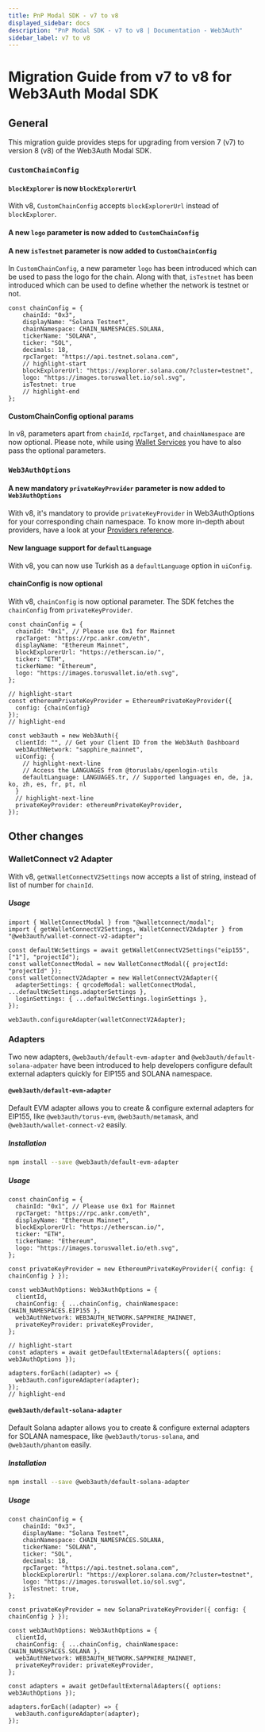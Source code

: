 ```yaml
---
title: PnP Modal SDK - v7 to v8
displayed_sidebar: docs
description: "PnP Modal SDK - v7 to v8 | Documentation - Web3Auth"
sidebar_label: v7 to v8
---
```


# Migration Guide from v7 to v8 for Web3Auth Modal SDK

## General

This migration guide provides steps for upgrading from version 7 (v7) to version 8 (v8) of the Web3Auth Modal SDK.

### `CustomChainConfig`

#### `blockExplorer` is now `blockExplorerUrl`
With v8, `CustomChainConfig` accepts `blockExplorerUrl` instead of `blockExplorer`.

#### A new `logo` parameter is now added to `CustomChainConfig`

#### A new `isTestnet` parameter is now added to `CustomChainConfig`

In `CustomChainConfig`, a new parameter `logo` has been introduced which can be used to pass
the logo for the chain. Along with that, `isTestnet` has been introduced which can be used to define
whether the network is testnet or not.

```tsx
const chainConfig = {
    chainId: "0x3",
    displayName: "Solana Testnet",
    chainNamespace: CHAIN_NAMESPACES.SOLANA,
    tickerName: "SOLANA",
    ticker: "SOL",
    decimals: 18,
    rpcTarget: "https://api.testnet.solana.com",
    // highlight-start
    blockExplorerUrl: "https://explorer.solana.com/?cluster=testnet",
    logo: "https://images.toruswallet.io/sol.svg",
    isTestnet: true
    // highlight-end
};
```

#### CustomChainConfig optional params
In v8, parameters apart from `chainId`, `rpcTarget`, and `chainNamespace` are now optional.
Please note, while using [Wallet Services](@web3auth/wallet-services-plugin) you have to also pass
the optional parameters.

### `Web3AuthOptions`

#### A new mandatory `privateKeyProvider` parameter is now added to `Web3AuthOptions`

With v8, it's mandatory to provide `privateKeyProvider` in Web3AuthOptions for your corresponding chain namespace. To know more in-depth about providers,
have a look at your [Providers reference](/sdk/helper-sdks/providers).

#### New language support for `defaultLanguage`

With v8, you can now use Turkish as a `defaultLanguage` option in `uiConfig`.

#### chainConfig is now optional

With v8, `chainConfig` is now optional parameter. The SDK fetches the `chainConfig` from `privateKeyProvider`.

```tsx
const chainConfig = {
  chainId: "0x1", // Please use 0x1 for Mainnet
  rpcTarget: "https://rpc.ankr.com/eth",
  displayName: "Ethereum Mainnet",
  blockExplorerUrl: "https://etherscan.io/",
  ticker: "ETH",
  tickerName: "Ethereum",
  logo: "https://images.toruswallet.io/eth.svg",
};

// highlight-start
const ethereumPrivateKeyProvider = EthereumPrivateKeyProvider({
  config: {chainConfig}
});
// highlight-end

const web3auth = new Web3Auth({
  clientId: "", // Get your Client ID from the Web3Auth Dashboard
  web3AuthNetwork: "sapphire_mainnet",
  uiConfig: {
    // highlight-next-line
    // Access the LANGUAGES from @toruslabs/openlogin-utils
    defaultLanguage: LANGUAGES.tr, // Supported languages en, de, ja, ko, zh, es, fr, pt, nl
  }
  // highlight-next-line
  privateKeyProvider: ethereumPrivateKeyProvider,
});
```

## Other changes

### WalletConnect v2 Adapter
With v8, `getWalletConnectV2Settings` now accepts a list of string, instead of list of number for `chainId`.

##### Usage

```tsx
import { WalletConnectModal } from "@walletconnect/modal";
import { getWalletConnectV2Settings, WalletConnectV2Adapter } from "@web3auth/wallet-connect-v2-adapter";

const defaultWcSettings = await getWalletConnectV2Settings("eip155", ["1"], "projectId");
const walletConnectModal = new WalletConnectModal({ projectId: "projectId" });
const walletConnectV2Adapter = new WalletConnectV2Adapter({
  adapterSettings: { qrcodeModal: walletConnectModal, ...defaultWcSettings.adapterSettings },
  loginSettings: { ...defaultWcSettings.loginSettings },
});

web3auth.configureAdapter(walletConnectV2Adapter);
```

### Adapters

Two new adapters, `@web3auth/default-evm-adapter` and `@web3auth/default-solana-adpater` have been introduced to help
developers configure default external adapters quickly for EIP155 and SOLANA namespace.

#### `@web3auth/default-evm-adapter`
Default EVM adapter allows you to create & configure external adapters for EIP155,
 like `@web3auth/torus-evm`, `@web3auth/metamask`, and `@web3auth/wallet-connect-v2` easily.

##### Installation

```bash npm2yarn
npm install --save @web3auth/default-evm-adapter
```

##### Usage

```tsx
const chainConfig = {
  chainId: "0x1", // Please use 0x1 for Mainnet
  rpcTarget: "https://rpc.ankr.com/eth",
  displayName: "Ethereum Mainnet",
  blockExplorerUrl: "https://etherscan.io/",
  ticker: "ETH",
  tickerName: "Ethereum",
  logo: "https://images.toruswallet.io/eth.svg",
};

const privateKeyProvider = new EthereumPrivateKeyProvider({ config: { chainConfig } });

const web3AuthOptions: Web3AuthOptions = {
  clientId,
  chainConfig: { ...chainConfig, chainNamespace: CHAIN_NAMESPACES.EIP155 },
  web3AuthNetwork: WEB3AUTH_NETWORK.SAPPHIRE_MAINNET,
  privateKeyProvider: privateKeyProvider,
};

// highlight-start
const adapters = await getDefaultExternalAdapters({ options: web3AuthOptions });

adapters.forEach((adapter) => {
  web3auth.configureAdapter(adapter);
});
// highlight-end
```

#### `@web3auth/default-solana-adapter`

Default Solana adapter allows you to create & configure external adapters for SOLANA namespace,
like `@web3auth/torus-solana`, and `@web3auth/phantom` easily.

##### Installation

```bash npm2yarn
npm install --save @web3auth/default-solana-adapter
```

##### Usage

```tsx
const chainConfig = {
    chainId: "0x3",
    displayName: "Solana Testnet",
    chainNamespace: CHAIN_NAMESPACES.SOLANA,
    tickerName: "SOLANA",
    ticker: "SOL",
    decimals: 18,
    rpcTarget: "https://api.testnet.solana.com",
    blockExplorerUrl: "https://explorer.solana.com/?cluster=testnet",
    logo: "https://images.toruswallet.io/sol.svg",
    isTestnet: true,
};

const privateKeyProvider = new SolanaPrivateKeyProvider({ config: { chainConfig } });

const web3AuthOptions: Web3AuthOptions = {
  clientId,
  chainConfig: { ...chainConfig, chainNamespace: CHAIN_NAMESPACES.SOLANA },
  web3AuthNetwork: WEB3AUTH_NETWORK.SAPPHIRE_MAINNET,
  privateKeyProvider: privateKeyProvider,
};

const adapters = await getDefaultExternalAdapters({ options: web3AuthOptions });

adapters.forEach((adapter) => {
  web3auth.configureAdapter(adapter);
});
```
